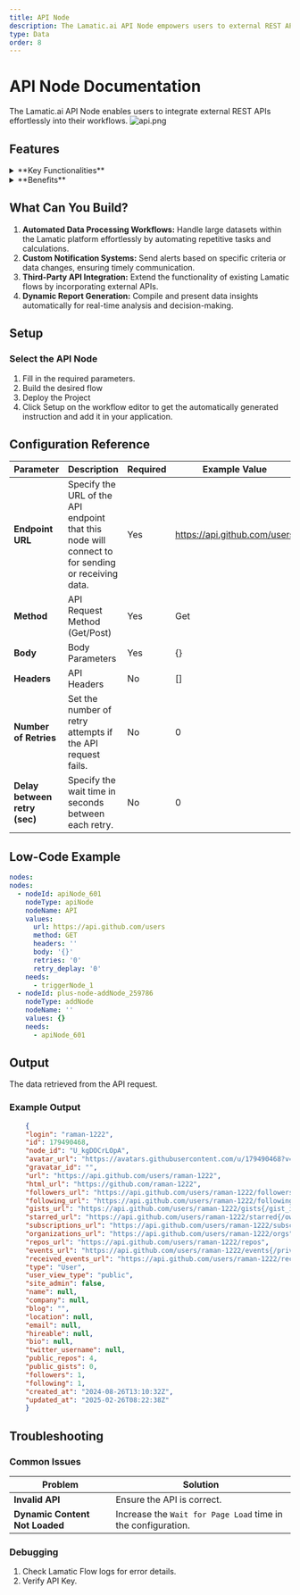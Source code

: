 ```yaml
---
title: API Node
description: The Lamatic.ai API Node empowers users to external REST APIs seamlessly into their workflows.
type: Data
order: 8
---
```


# API Node Documentation

The Lamatic.ai API Node enables users to integrate external REST APIs effortlessly into their workflows.
![api.png](./img/api/api.png)

## Features

<details>
  <summary>**Key Functionalities**</summary>

1. **Custom Logic Integration:** Seamlessly incorporate JavaScript code to create tailored workflows.

2. **Data Manipulation:** Process and transform large datasets dynamically within your flows.

3. **Third-Party API Support:** Extend your workflows by connecting to external APIs and services.

4. **Dynamic Report Generation:** Automate the creation of insightful reports based on real-time data.

5. **Testing and Deployment Tools:** Easily test and deploy JavaScript logic directly in the Lamatic platform.

</details>

<details>
  <summary>**Benefits**</summary>

1. **Enhanced Flow Customization:** Tailor flows to meet specific business or operational needs.

2. **Streamlined Automation:** Minimize manual intervention with robust, automated processes.

3. **Improved Efficiency:** Optimize workflows by integrating complex operations directly into your flows.

4. **Reduced Development Overhead:** Empower developers to build and deploy custom logic without external systems.

5. **Scalable Design:** Create reusable logic components that adapt to various use cases and scale with your needs.

</details>

## What Can You Build?

1. **Automated Data Processing Workflows:** Handle large datasets within the Lamatic platform effortlessly by automating repetitive tasks and calculations.
1. **Custom Notification Systems:** Send alerts based on specific criteria or data changes, ensuring timely communication.
1. **Third-Party API Integration:** Extend the functionality of existing Lamatic flows by incorporating external APIs.
1. **Dynamic Report Generation:** Compile and present data insights automatically for real-time analysis and decision-making.

## Setup

### Select the API Node

1. Fill in the required parameters.
1. Build the desired flow
1. Deploy the Project
1. Click Setup on the workflow editor to get the automatically generated instruction and add it in your application.

## Configuration Reference

| **Parameter**                 | **Description**                                                                                   | **Required** | **Example Value**            |
| ----------------------------- | ------------------------------------------------------------------------------------------------- | ------------ | ---------------------------- |
| **Endpoint URL**              | Specify the URL of the API endpoint that this node will connect to for sending or receiving data. | Yes          | https://api.github.com/users |
| **Method**                    | API Request Method (Get/Post)                                                                     | Yes          | Get                          |
| **Body**                      | Body Parameters                                                                                   | Yes          | {}                           |
| **Headers**                   | API Headers                                                                                       | No           | []                           |
| **Number of Retries**         | Set the number of retry attempts if the API request fails.                                        | No           | 0                            |
| **Delay between retry (sec)** | Specify the wait time in seconds between each retry.                                              | No           | 0                            |

## Low-Code Example

```yaml
nodes:
nodes:
  - nodeId: apiNode_601
    nodeType: apiNode
    nodeName: API
    values:
      url: https://api.github.com/users
      method: GET
      headers: ''
      body: '{}'
      retries: '0'
      retry_deplay: '0'
    needs:
      - triggerNode_1
  - nodeId: plus-node-addNode_259786
    nodeType: addNode
    nodeName: ''
    values: {}
    needs:
      - apiNode_601
```
## Output

The data retrieved from the API request.

### Example Output

```json
    {
    "login": "raman-1222",
    "id": 179490468,
    "node_id": "U_kgDOCrLOpA",
    "avatar_url": "https://avatars.githubusercontent.com/u/179490468?v=4",
    "gravatar_id": "",
    "url": "https://api.github.com/users/raman-1222",
    "html_url": "https://github.com/raman-1222",
    "followers_url": "https://api.github.com/users/raman-1222/followers",
    "following_url": "https://api.github.com/users/raman-1222/following{/other_user}",
    "gists_url": "https://api.github.com/users/raman-1222/gists{/gist_id}",
    "starred_url": "https://api.github.com/users/raman-1222/starred{/owner}{/repo}",
    "subscriptions_url": "https://api.github.com/users/raman-1222/subscriptions",
    "organizations_url": "https://api.github.com/users/raman-1222/orgs",
    "repos_url": "https://api.github.com/users/raman-1222/repos",
    "events_url": "https://api.github.com/users/raman-1222/events{/privacy}",
    "received_events_url": "https://api.github.com/users/raman-1222/received_events",
    "type": "User",
    "user_view_type": "public",
    "site_admin": false,
    "name": null,
    "company": null,
    "blog": "",
    "location": null,
    "email": null,
    "hireable": null,
    "bio": null,
    "twitter_username": null,
    "public_repos": 4,
    "public_gists": 0,
    "followers": 1,
    "following": 1,
    "created_at": "2024-08-26T13:10:32Z",
    "updated_at": "2025-02-26T08:22:38Z"
    }
```

## Troubleshooting

### Common Issues

| **Problem**                    | **Solution**                                                 |
| ------------------------------ | ------------------------------------------------------------ |
| **Invalid API**                | Ensure the API is correct.                                   |
| **Dynamic Content Not Loaded** | Increase the `Wait for Page Load` time in the configuration. |

### Debugging

1. Check Lamatic Flow logs for error details.
1. Verify API Key.
